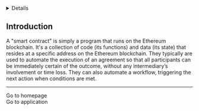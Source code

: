 
<SEO title="introduction" />

<div class = "flex-row d-flex">
<div class = "p-2 col-2 d-inline-flex">
<details>

1. [Introduction](/blog/intro)
1. [Application and benefits](/blog/applicationandbenefits)
1. [Analyzing and Reading contracts](/blog/readingcontracts)

</details>
</div>
<div class="p-2">



## Introduction

A "smart contract" is simply a program that runs on the Ethereum blockchain. It's a collection of code (its functions) and data (its state) that resides at a specific address on the Ethereum blockchain. They typically are used to automate the execution of an agreement so that all participants can be immediately certain of the outcome, without any intermediary’s involvement or time loss. They can also automate a workflow, triggering the next action when conditions are met.

------------

<Link to="/">Go to homepage</Link> <br/>
<Link to="/blog/applicationandbenefits/">Go to application</Link></div>

</div>




